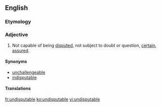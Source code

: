 ==English==

===Etymology===
{{prefix|un|disputable}}

===Adjective===
{{en-adj}}

# Not capable of being [[disputed]], not subject to doubt or question, [[certain]], [[assured]].

====Synonyms====
* [[unchallengeable]]
* [[indisputable]]

====Translations====
{{trans-see|not capable of being disputed|indisputable}}

[[fr:undisputable]]
[[ko:undisputable]]
[[vi:undisputable]]